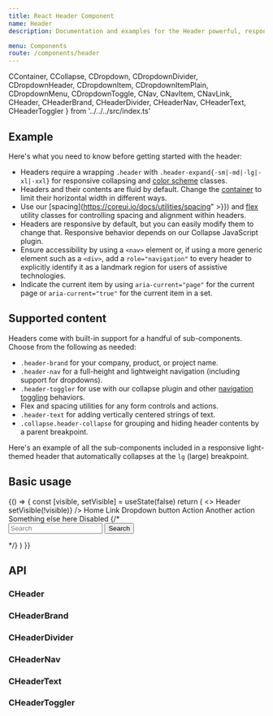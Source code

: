 ```yaml
---
title: React Header Component
name: Header
description: Documentation and examples for the Header powerful, responsive navigation header. Includes support for branding, links, dropdowns, and more.

menu: Components
route: /components/header
---
```



  CContainer,
  CCollapse,
  CDropdown,
  CDropdownDivider,
  CDropdownHeader,
  CDropdownItem,
  CDropdownItemPlain,
  CDropdownMenu,
  CDropdownToggle,
  CNav,
  CNavItem,
  CNavLink,
  CHeader,
  CHeaderBrand,
  CHeaderDivider,
  CHeaderNav,
  CHeaderText,
  CHeaderToggler
} from '../../../src/index.ts'

## Example

Here's what you need to know before getting started with the header:

- Headers require a wrapping `.header` with `.header-expand{-sm|-md|-lg|-xl|-xxl}` for responsive collapsing and [color scheme](#color-schemes) classes.
- Headers and their contents are fluid by default. Change the [container](#containers) to limit their horizontal width in different ways.
- Use our [spacing](https://coreui.io/docs/utilities/spacing" >}}) and [flex](https://coreui.io/docs/4.0/utilities/flex) utility classes for controlling spacing and alignment within headers.
- Headers are responsive by default, but you can easily modify them to change that. Responsive behavior depends on our Collapse JavaScript plugin.
- Ensure accessibility by using a `<nav>` element or, if using a more generic element such as a `<div>`, add a `role="navigation"` to every header to explicitly identify it as a landmark region for users of assistive technologies.
- Indicate the current item by using `aria-current="page"` for the current page or `aria-current="true"` for the current item in a set.

## Supported content

Headers come with built-in support for a handful of sub-components. Choose from the following as needed:

- `.header-brand` for your company, product, or project name.
- `.header-nav` for a full-height and lightweight navigation (including support for dropdowns).
- `.header-toggler` for use with our collapse plugin and other [navigation toggling](#responsive-behaviors) behaviors.
- Flex and spacing utilities for any form controls and actions.
- `.header-text` for adding vertically centered strings of text.
- `.collapse.header-collapse` for grouping and hiding header contents by a parent breakpoint.

Here's an example of all the sub-components included in a responsive light-themed header that automatically collapses at the `lg` (large) breakpoint.

## Basic usage

<Playground>
  {() => {
    const [visible, setVisible] = useState(false)
    return (
      <>
        <CHeader>
          <CContainer fluid>
            <CHeaderBrand href="#">Header</CHeaderBrand>
            <CHeaderToggler onClick={() => setVisible(!visible)} />
            <CCollapse className="header-collapse" visible={visible}>
              <CHeaderNav>
                <CNavItem>
                  <CNavLink href="#" active>
                    Home
                  </CNavLink>
                </CNavItem>
                <CNavItem>
                  <CNavLink href="#">Link</CNavLink>
                </CNavItem>
                <CDropdown variant="nav-item">
                  <CDropdownToggle color="secondary">Dropdown button</CDropdownToggle>
                  <CDropdownMenu>
                    <CDropdownItem href="#">Action</CDropdownItem>
                    <CDropdownItem href="#">Another action</CDropdownItem>
                    <CDropdownDivider />
                    <CDropdownItem href="#">Something else here</CDropdownItem>
                  </CDropdownMenu>
                </CDropdown>
                <CNavItem>
                  <CNavLink href="#" disabled>
                    Disabled
                  </CNavLink>
                </CNavItem>
              </CHeaderNav>
              {/* <form className="d-flex">
          <input className="form-control me-2" type="search" placeholder="Search">
          <button className="btn btn-outline-success" type="submit">Search</button>
        </form> */}
            </CCollapse>
          </CContainer>
        </CHeader>
      </>
    )
  }}
</Playground>

## API

### CHeader

<Props of={CHeader} />

### CHeaderBrand

<Props of={CHeaderBrand} />

### CHeaderDivider

<Props of={CHeaderDivider} />

### CHeaderNav

<Props of={CHeaderNav} />

### CHeaderText

<Props of={CHeaderText} />

### CHeaderToggler

<Props of={CHeaderToggler} />